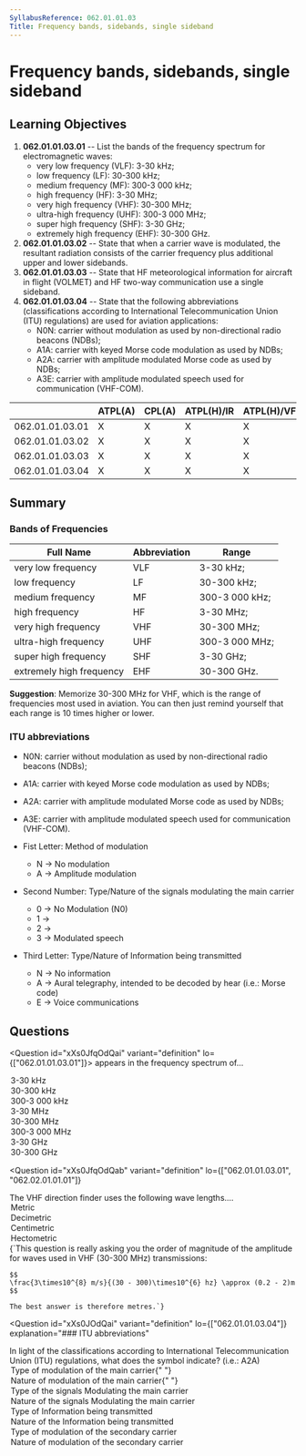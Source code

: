 ```yaml
---
SyllabusReference: 062.01.01.03
Title: Frequency bands, sidebands, single sideband
---
```


# Frequency bands, sidebands, single sideband

## Learning Objectives

1. **062.01.01.03.01** -- List the bands of the frequency spectrum for
   electromagnetic waves:
   - very low frequency (VLF): 3-30 kHz;
   - low frequency (LF): 30-300 kHz;
   - medium frequency (MF): 300-3 000 kHz;
   - high frequency (HF): 3-30 MHz;
   - very high frequency (VHF): 30-300 MHz;
   - ultra-high frequency (UHF): 300-3 000 MHz;
   - super high frequency (SHF): 3-30 GHz;
   - extremely high frequency (EHF): 30-300 GHz.
2. **062.01.01.03.02** -- State that when a carrier wave is modulated, the
   resultant radiation consists of the carrier frequency plus additional upper
   and lower sidebands.
3. **062.01.01.03.03** -- State that HF meteorological information for aircraft
   in flight (VOLMET) and HF two-way communication use a single sideband.
4. **062.01.01.03.04** -- State that the following abbreviations
   (classifications according to International Telecommunication Union (ITU)
   regulations) are used for aviation applications:
   - N0N: carrier without modulation as used by non-directional radio beacons
     (NDBs);
   - A1A: carrier with keyed Morse code modulation as used by NDBs;
   - A2A: carrier with amplitude modulated Morse code as used by NDBs;
   - A3E: carrier with amplitude modulated speech used for communication
     (VHF-COM).

|                 | ATPL(A) | CPL(A) | ATPL(H)/IR | ATPL(H)/VFR | CPL(H) | IR  | CBIR(A) |
| --------------- | ------- | ------ | ---------- | ----------- | ------ | --- | ------- |
| 062.01.01.03.01 | X       | X      | X          | X           | X      | X   |         |
| 062.01.01.03.02 | X       | X      | X          | X           | X      | X   |         |
| 062.01.01.03.03 | X       | X      | X          | X           | X      | X   |         |
| 062.01.01.03.04 | X       | X      | X          | X           | X      | X   |         |

## Summary

### Bands of Frequencies

| Full Name                | Abbreviation | Range          |
| ------------------------ | ------------ | -------------- |
| very low frequency       | VLF          | 3-30 kHz;      |
| low frequency            | LF           | 30-300 kHz;    |
| medium frequency         | MF           | 300-3 000 kHz; |
| high frequency           | HF           | 3-30 MHz;      |
| very high frequency      | VHF          | 30-300 MHz;    |
| ultra-high frequency     | UHF          | 300-3 000 MHz; |
| super high frequency     | SHF          | 3-30 GHz;      |
| extremely high frequency | EHF          | 30-300 GHz.    |

**Suggestion**: Memorize 30-300 MHz for VHF, which is the range of frequencies
most used in aviation. You can then just remind yourself that each range is 10
times higher or lower.

### ITU abbreviations

- N0N: carrier without modulation as used by non-directional radio beacons
  (NDBs);
- A1A: carrier with keyed Morse code modulation as used by NDBs;
- A2A: carrier with amplitude modulated Morse code as used by NDBs;
- A3E: carrier with amplitude modulated speech used for communication (VHF-COM).

- Fist Letter: Method of modulation
  - N -> No modulation
  - A -> Amplitude modulation
- Second Number: Type/Nature of the signals modulating the main carrier
  - 0 -> No Modulation (N0)
  - 1 ->
  - 2 ->
  - 3 -> Modulated speech
- Third Letter: Type/Nature of Information being transmitted
  - N -> No information
  - A -> Aural telegraphy, intended to be decoded by hear (i.e.: Morse code)
  - E -> Voice communications

## Questions

<Question id="xXs0JfqOdQai" variant="definition" lo={["062.01.01.03.01"]}>
  <Text variant="oneCorrect">
    <Subject /> appears in the frequency spectrum of...
  </Text>
  <Option id="xXs0JfqOdQai-1" subject={["VLF"]}>
    3-30 kHz
  </Option>
  <Option id="xXs0JfqOdQai-2" subject={["LF"]}>
    30-300 kHz
  </Option>
  <Option id="xXs0JfqOdQai-3" subject={["MF"]}>
    300-3 000 kHz
  </Option>
  <Option id="xXs0JfqOdQai-4" subject={["HF"]}>
    3-30 MHz
  </Option>
  <Option id="xXs0JfqOdQai-5" subject={["VHF"]}>
    30-300 MHz
  </Option>
  <Option id="xXs0JfqOdQai-6" subject={["UHF"]}>
    300-3 000 MHz
  </Option>
  <Option id="xXs0JfqOdQai-7" subject={["SHF"]}>
    3-30 GHz
  </Option>
  <Option id="xXs0JfqOdQai-8" subject={["EHF"]}>
    30-300 GHz
  </Option>
</Question>

<Question
  id="xXs0JfqOdQab"
  variant="definition"
  lo={["062.01.01.03.01", "062.02.01.01.01"]}
>
  <Text variant="oneCorrect">
    The VHF direction finder uses the following wave lengths....
  </Text>
  <Option
    id="xXs0JfqOdQab-1"
    correct
    why=" VHF range is between 30-300Mhz. When we divide the speed of light by this value we get a wave length between 0.2 and 2metres."
  >
    Metric
  </Option>
  <Option id="xXs0JfqOdQab-2">Decimetric</Option>
  <Option id="xXs0JfqOdQab-3">Centimetric</Option>
  <Option id="xXs0JfqOdQab-4">Hectometric</Option>
  <Explanation>
    {`This question is really asking you the order of magnitude of the amplitude
    for waves used in VHF (30-300 MHz) transmissions: 
    
    $$
    \frac{3\times10^{8} m/s}{(30 - 300)\times10^{6} hz} \approx (0.2 - 2)m
    $$

    The best answer is therefore metres.`}

  </Explanation>
</Question>

<Question
  id="xXs0JOdQai"
  variant="definition"
  lo={["062.01.01.03.04"]}
  explanation="### ITU abbreviations"
>
  <Text variant="oneCorrect">
    In light of the classifications according to International Telecommunication
    Union (ITU) regulations, what does the
    <Subject /> symbol indicate? (i.e.: A2A)
  </Text>
  <Option
    id="xXs0JOdQai-1"
    subject={["First"]}
    why="definition for first symbol"
  >
    Type of modulation of the main carrier{" "}
  </Option>
  <Option
    id="xXs0JOdQai-2"
    subject={["First"]}
    why="definition for first symbol"
  >
    Nature of modulation of the main carrier{" "}
  </Option>
  <Option
    id="xXs0JOdQai-3"
    subject={["Second"]}
    why="definition for second symbol"
  >
    Type of the signals Modulating the main carrier
  </Option>
  <Option
    id="xXs0JOdQai-4"
    subject={["Second"]}
    why="definition for second symbol"
  >
    Nature of the signals Modulating the main carrier
  </Option>
  <Option
    id="xXs0JOdQai-5"
    subject={["Third"]}
    why="definition for third symbol"
  >
    Type of Information being transmitted
  </Option>
  <Option
    id="xXs0JOdQai-6"
    subject={["Third"]}
    why="definition for third symbol"
  >
    Nature of the Information being transmitted
  </Option>
  <Option id="xXs0JOdQai-7" why="No such thing as a secondary carrier">
    Type of modulation of the secondary carrier
  </Option>
  <Option id="xXs0JOdQai-8" why="No such thing as a secondary carrier">
    Nature of modulation of the secondary carrier
  </Option>
</Question>

